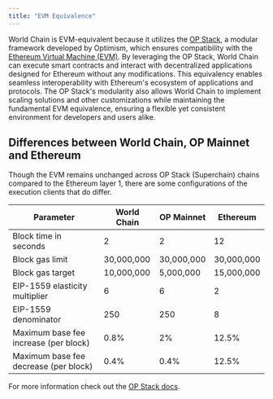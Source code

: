 ```yaml
---
title: "EVM Equivalence"
---
```


World Chain is EVM-equivalent because it utilizes the [OP Stack](https://docs.optimism.io/stack/getting-started), a modular framework developed by Optimism,
which ensures compatibility with the [Ethereum Virtual Machine (EVM)](https://ethereum.org/en/developers/docs/evm/). By leveraging the OP Stack,
World Chain can execute smart contracts and interact with decentralized applications designed for Ethereum
without any modifications. This equivalency enables seamless interoperability with Ethereum's ecosystem of applications and protocols. 
The OP Stack's modularity also allows World Chain to implement scaling solutions and other customizations while maintaining the fundamental EVM equivalence,
ensuring a flexible yet consistent environment for developers and users alike.

## Differences between World Chain, OP Mainnet and Ethereum

Though the EVM remains unchanged across OP Stack (Superchain) chains compared to the Ethereum layer 1, there are some configurations of the execution clients that
do differ. 

<table>
  <thead>
    <tr>
      <th>Parameter</th>
      <th>World Chain</th>
      <th>OP Mainnet</th>
      <th>Ethereum</th>
    </tr>
  </thead>
  <tbody>
    <tr>
      <td>Block time in seconds</td>
      <td>2</td>
      <td>2</td>
      <td>12</td>
    </tr>
    <tr>
      <td>Block gas limit</td>
      <td>30,000,000</td>
      <td>30,000,000</td>
      <td>30,000,000</td>
    </tr>
    <tr>
      <td>Block gas target</td>
      <td>10,000,000</td>
      <td>5,000,000</td>
      <td>15,000,000</td>
    </tr>
    <tr>
      <td>EIP-1559 elasticity multiplier</td>
      <td>6</td>
      <td>6</td>
      <td>2</td>
    </tr>
    <tr>
      <td>EIP-1559 denominator</td>
      <td>250</td>
      <td>250</td>
      <td>8</td>
    </tr>
    <tr>
    <td>Maximum base fee increase (per block)</td>
    <td>0.8%</td>
    <td>2%</td>
    <td>12.5%</td>
    </tr>
    <tr>
    <td>Maximum base fee decrease (per block)</td>
    <td>0.4%</td>
    <td>0.4%</td>
    <td>12.5%</td>
    </tr>
  </tbody>
</table>


For more information check out the [OP Stack docs](https://docs.optimism.io/stack/getting-started).